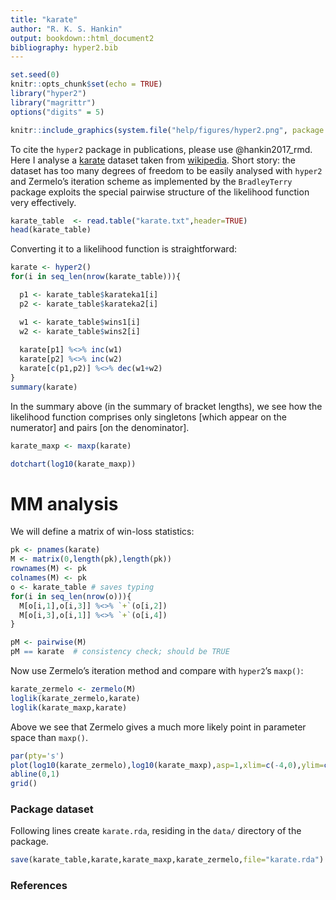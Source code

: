 ```yaml
---
title: "karate"
author: "R. K. S. Hankin"
output: bookdown::html_document2
bibliography: hyper2.bib
---
```


```r
set.seed(0)
knitr::opts_chunk$set(echo = TRUE)
library("hyper2")
library("magrittr")
options("digits" = 5)
```

```r
knitr::include_graphics(system.file("help/figures/hyper2.png", package = "hyper2"))
```

To cite the `hyper2` package in publications, please use @hankin2017_rmd.
Here I analyse a [karate](https://en.wikipedia.org/wiki/Karate)
dataset taken from
[wikipedia](https://en.wikipedia.org/wiki/2018_World_Karate_Championships).
Short story: the dataset has too many degrees of freedom to be easily
analysed with `hyper2` and Zermelo's iteration scheme as implemented
by the `BradleyTerry` package exploits the special pairwise structure
of the likelihood function very effectively.

```r
karate_table  <- read.table("karate.txt",header=TRUE)
head(karate_table)
```

Converting it to a likelihood function is straightforward:

```r
karate <- hyper2()
for(i in seq_len(nrow(karate_table))){

  p1 <- karate_table$karateka1[i]
  p2 <- karate_table$karateka2[i]

  w1 <- karate_table$wins1[i]
  w2 <- karate_table$wins2[i]
  
  karate[p1] %<>% inc(w1)
  karate[p2] %<>% inc(w2)
  karate[c(p1,p2)] %<>% dec(w1+w2)
}
summary(karate)
```

In the summary above (in the summary of bracket lengths), we see how
the likelihood function comprises only singletons [which appear on the
numerator] and pairs [on the denominator].

```r
karate_maxp <- maxp(karate)
```

```r
dotchart(log10(karate_maxp))
```



# MM analysis

We will define a matrix of win-loss statistics:

```r
pk <- pnames(karate)
M <- matrix(0,length(pk),length(pk))
rownames(M) <- pk
colnames(M) <- pk
o <- karate_table # saves typing
for(i in seq_len(nrow(o))){
  M[o[i,1],o[i,3]] %<>% `+`(o[i,2])
  M[o[i,3],o[i,1]] %<>% `+`(o[i,4])
}
```

```r
pM <- pairwise(M)
pM == karate  # consistency check; should be TRUE
```

Now use Zermelo's iteration method and compare with `hyper2`'s `maxp()`:

```r
karate_zermelo <- zermelo(M)
loglik(karate_zermelo,karate)
loglik(karate_maxp,karate)
```

Above we see that Zermelo gives a much more likely point in parameter
space than `maxp()`.

```r
par(pty='s')
plot(log10(karate_zermelo),log10(karate_maxp),asp=1,xlim=c(-4,0),ylim=c(-4,0))
abline(0,1)
grid()
```


### Package dataset {-}

Following lines create `karate.rda`, residing in the `data/` directory
of the package.

```r
save(karate_table,karate,karate_maxp,karate_zermelo,file="karate.rda")
```


### References {-}
